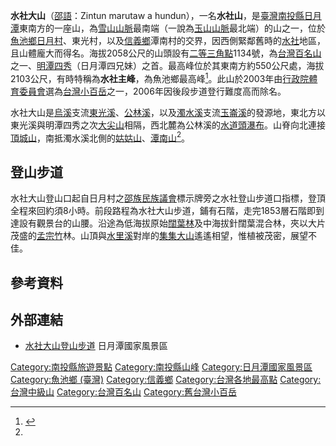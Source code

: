 {{Infobox Mountain
| 名稱 = 水社大山
| 照片 = Shueishe Mountain seen from Sun Moon Lake.jpg
| 照片說明 = [[日月潭|日月潭]]與水社大山
| elevation_m = 2103
| elevation_ref = <ref name="nlsc">{{cite map|publisher=[[國土測繪中心|國土測繪中心]]|title=水社大山|url=https://maps.nlsc.gov.tw/go/120.967685/23.842125|work=國土測繪圖資服務雲|accessdate=2022-06-22}}</ref>
| 位置 = {{TWN}}[[南投縣|南投縣]][[魚池鄉_(臺灣)|魚池鄉]]
| 山脈 = [[雪山山脈|雪山山脈]]或[[玉山山脈|玉山山脈]]
| prominence_m = 977
| prominence_ref = <ref>{{cite map|title=Shuishezhufeng|url=https://peakvisor.com/peak/shui-she-zhu-feng.html|work=PeakVisor|publisher=Routes Software SRL|accessdate=2022-06-22}}</ref>
| listing = [[台灣百名山|台灣百名山]]、[[明潭四秀|明潭四秀]]
| 座標 = {{coord|23|50|21.8|N|120|58|20|E|type:mountain_region:TW|display=inline=title}}
| coordinates_ref = <ref name="nlsc"/>
| 地形圖 = 
| 類別 = 
| 年齡 = [[始新世|始新世]]<ref name="moeacgs">{{cite report|author=中央地質調查所|title=山崩與地滑地質敏感區劃定計畫書 L0002南投縣－02|publisher=經濟部|date=2014年12月|url=https://www.moeacgs.gov.tw/ReadFile/?p=Article&n=8b75619baeb642b2a49ac555116fed71.pdf}}</ref>
| 最近噴發 = 
| 首次登頂 =
| 最容易的攀登路線 =
| pushpin_map = Taiwan
| pushpin_map_caption = 水社大山在臺灣的位置
}}

'''水社大山'''（[[邵語|邵語]]：Zintun marutaw a hundun），一名'''水社山'''，是[[臺灣|臺灣]][[南投縣|南投縣]][[日月潭|日月潭]]東南方的一座山，為[[雪山山脈|雪山山脈]]最南端（一說為[[玉山山脈|玉山山脈]]最北端）的山之一，位於[[魚池鄉_(臺灣)|魚池鄉]][[日月村|日月村]]、東光村，以及[[信義鄉|信義鄉]]潭南村的交界，因西側緊鄰舊時的[[水社|水社]]地區，且山體龐大而得名。海拔2058公尺的山頭設有[[三角點#台灣的三角點|二等三角點]]1134號，為[[台灣百名山|台灣百名山]]之一、[[明潭四秀|明潭四秀]]（日月潭四兄妹）之首。最高峰位於其東南方約550公尺處，海拔2103公尺，有時特稱為'''水社主峰'''，為魚池鄉最高峰<ref name="osm">{{OSM|n|2901243052|水社主峰}}</ref>。此山於2003年由[[行政院體育委員會|行政院體育委員會]]選為[[台灣小百岳列表|台灣小百岳]]之一，2006年因後段步道登行難度高而除名。

水社大山是[[烏溪|烏溪]]支流[[東光溪|東光溪]]、[[公林溪|公林溪]]，以及[[濁水溪|濁水溪]]支流[[玉崙溪|玉崙溪]]的發源地，東北方以東光溪與明潭四秀之次[[大尖山_(魚池鄉)|大尖山]]相隔，西北麓為公林溪的[[水道頭瀑布|水道頭瀑布]]。山脊向北連接[[頂城山|頂城山]]，南抵濁水溪北側的[[姑姑山|姑姑山]]、[[潭南山|潭南山]]<ref name="osm"/>。

==登山步道==
水社大山登山口起自日月村之[[邵族民族議會|邵族民族議會]]標示牌旁之水社登山步道口指標，登頂全程來回約須8小時。前段路程為水社大山步道，鋪有石階，走完1853層石階即到達設有觀景台的山腰。沿途為低海拔原始[[闊葉林|闊葉林]]及中海拔針闊葉混合林，夾以大片茂盛的[[孟宗竹|孟宗竹]]林。山頂與[[水里溪|水里溪]]對岸的[[集集大山|集集大山]]遙遙相望，惟植被茂密，展望不佳。

==參考資料==
{{reflist}}

==外部連結==
* [https://www.sunmoonlake.gov.tw/zh-tw/attractions/detail/92 水社大山登山步道] 日月潭國家風景區 {{zh-tw}}
{{明潭四秀}}
{{臺灣小百岳}}
[[Category:南投縣旅遊景點|Category:南投縣旅遊景點]]
[[Category:南投縣山峰|Category:南投縣山峰]]
[[Category:日月潭國家風景區|Category:日月潭國家風景區]]
[[Category:魚池鄉_(臺灣)|Category:魚池鄉 (臺灣)]]
[[Category:信義鄉|Category:信義鄉]]
[[Category:台灣各地最高點|Category:台灣各地最高點]]
[[Category:台灣中級山|Category:台灣中級山]]
[[Category:台灣百名山|Category:台灣百名山]]
[[Category:舊台灣小百岳|Category:舊台灣小百岳]]